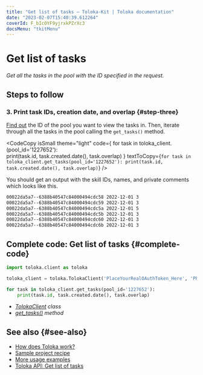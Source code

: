 ```yaml
---
title: "Get list of tasks — Toloka-Kit | Toloka documentation"
date: "2023-02-07T15:40:39.612264"
coverId: F_bIcOYF9yjrxkPZrXc3
docsMenu: "tkitMenu"
---
```



# Get list of tasks

_Get all the tasks in the pool with the ID specified in the request._

## Steps to follow

<Import/>

<Instantiate/>

### 3. Print task IDs, creation date, and overlap {#step-three}

[Find out](/docs/toloka-kit/recipes/get-pools) the ID of the pool you want to view the tasks in. Then, iterate through all the tasks in the pool calling the `get_tasks()` method.

<CodeCopy
  isSmall
  theme="light"
  code={
    <HighlightChildren language="python">
      for task in toloka_client.<Term term="get_tasks"><GetTasks/></Term>(pool_id='1227652'):
      <br/>    print(task.id, task.created.date(), task.overlap)
    </HighlightChildren>
  }
  textToCopy={`for task in toloka_client.get_tasks(pool_id='1227652'):
    print(task.id, task.created.date(), task.overlap)`}
/>

You should get an output with the skill IDs, names, and private comments which looks like this.

```bash
00022da5a7--6388b40547c84000494cdc58 2022-12-01 3
00022da5a7--6388b40547c84000494cdc59 2022-12-01 3
00022da5a7--6388b40547c84000494cdc5a 2022-12-01 5
00022da5a7--6388b40547c84000494cdc5b 2022-12-01 3
00022da5a7--6388b40547c84000494cdc60 2022-12-01 3
00022da5a7--6388b40547c84000494cdc6b 2022-12-01 3
```

## Complete code: Get list of tasks {#complete-code}

```python
import toloka.client as toloka

toloka_client = toloka.TolokaClient('PlaceYourRealOAuthToken_Here', 'PRODUCTION')

for task in toloka_client.get_tasks(pool_id='1227652'):
    print(task.id, task.created.date(), task.overlap)
```

<Note mode="tip" title="List of classes and methods used in this recipe">

- _[TolokaClient](/docs/toloka-kit/reference/toloka.client.TolokaClient) class_
- _[get_tasks()](/docs/toloka-kit/reference/toloka.client.TolokaClient.get_tasks) method_

</Note>

## See also {#see-also}

- [How does Toloka work?](/docs/guide/overview)
- [Sample project recipe](/docs/toloka-kit/recipes/learn-basics)
- [More usage examples](/docs/toloka-kit/recipes/use-cases)
- [Toloka API: Get list of tasks](https://toloka.ai/docs/api/api-reference/#get-/tasks)
